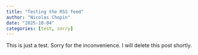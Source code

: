 ```yaml
---
title: "Testing the RSS feed"
author: "Nicolas Chopin"
date: "2025-10-04"
categories: [test, sorry]
---
```


This is just a test. Sorry for the inconvenience. I will delete this post
shortly. 


